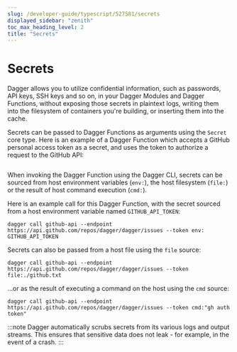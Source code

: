 ```yaml
---
slug: /developer-guide/typescript/527581/secrets
displayed_sidebar: "zenith"
toc_max_heading_level: 2
title: "Secrets"
---
```



# Secrets

<PartialExperimentalDocs />

Dagger allows you to utilize confidential information, such as passwords, API keys, SSH keys and so on, in your Dagger Modules and Dagger Functions, without exposing those secrets in plaintext logs, writing them into the filesystem of containers you're building, or inserting them into the cache.

Secrets can be passed to Dagger Functions as arguments using the `Secret` core type. Here is an example of a Dagger Function which accepts a GitHub personal access token as a secret, and uses the token to authorize a request to the GitHub API:

```typescript file=./snippets/secrets/index.ts
```

When invoking the Dagger Function using the Dagger CLI, secrets can be sourced from host environment variables (`env:`), the host filesystem (`file:`) or the result of host command execution (`cmd:`).

Here is an example call for this Dagger Function, with the secret sourced from a host environment variable named `GITHUB_API_TOKEN`:

```shell
dagger call github-api --endpoint https://api.github.com/repos/dagger/dagger/issues --token env:
GITHUB_API_TOKEN
```

Secrets can also be passed from a host file using the `file` source:

```shell
dagger call github-api --endpoint https://api.github.com/repos/dagger/dagger/issues --token file:./github.txt
```

...or as the result of executing a command on the host using the `cmd` source:

```shell
dagger call github-api --endpoint https://api.github.com/repos/dagger/dagger/issues --token cmd:"gh auth token"
```

:::note
Dagger automatically scrubs secrets from its various logs and output streams. This ensures that sensitive data does not leak - for example, in the event of a crash.
:::
